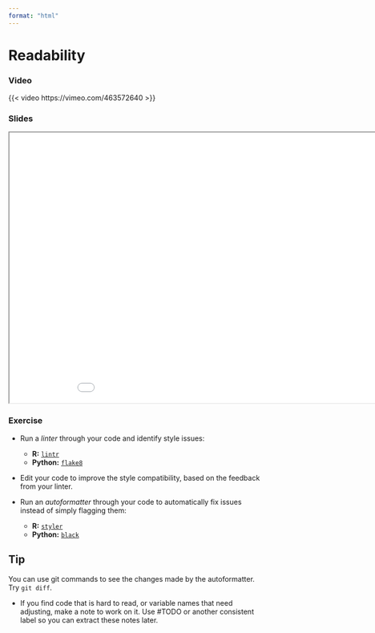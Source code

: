 ```yaml
---
format: "html"
---
```


# Readability

### Video

{{< video https://vimeo.com/463572640 >}}

### Slides

```{=html}
<iframe class="slide-deck" src="../slides/slides_cq_readability.html" title="Code Readability" width="960" height="540">
</iframe>
```

### Exercise

* Run a _linter_ through your code and identify style issues:

    * **R:** [`lintr`](https://lintr.r-lib.org/)
    * **Python:** [`flake8`](https://pypi.org/project/flake8/)

* Edit your code to improve the style compatibility, based on the feedback from your linter.

* Run an _autoformatter_ through your code to automatically fix issues instead of simply flagging them: 

    * **R:** [`styler`](https://styler.r-lib.org/)
    * **Python:** [`black`](https://pypi.org/project/black/)

::: {.callout-tip}
## Tip

You can use git commands to see the changes made by the autoformatter. Try `git diff`.
:::

* If you find code that is hard to read, or variable names that need adjusting, make a note to work on it. Use #TODO or another consistent label so you can extract these notes later.